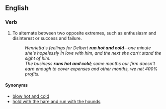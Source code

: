 ==English==

===Verb===
{{head|en|verb|head=[[run]] [[hot]] and [[cold]]}}

# {{idiomatic}} To alternate between two opposite extremes, such as enthusiasm and disinterest or success and failure. 
#: ''Henrietta's feelings for Delbert '''run hot and cold'''--one minute she's hopelessly in love with him, and the next she can't stand the sight of him.''
#: ''The business '''runs hot and cold'''; some months our firm doesn't earn enough to cover expenses and other months, we net 400% profits.''

====Synonyms====
* [[blow hot and cold]]
* [[hold with the hare and run with the hounds]]